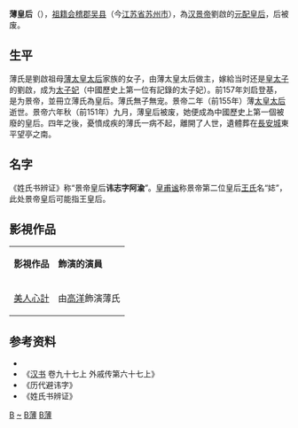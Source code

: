 '''薄皇后'''（{{bd|前2世纪||前147年||B}}），[[祖籍|祖籍]][[会稽郡|会稽郡]][[吴县|吴县]]（今[[江苏省|江苏省]][[苏州市|苏州市]]），為[[汉景帝|汉景帝]]劉啟的[[元配|元配]][[皇后|皇后]]，后被废。

== 生平 ==
薄氏是劉啟祖母[[薄姬|薄太皇太后]]家族的女子，由薄太皇太后做主，嫁給当时还是[[皇太子|皇太子]]的劉啟，成为[[太子妃|太子妃]]（中國歷史上第一位有記錄的太子妃）。前157年刘启登基，是为景帝，並冊立薄氏為皇后。薄氏無子無宠。景帝二年（前155年）薄[[太皇太后|太皇太后]]逝世。景帝六年秋（前151年）九月，薄皇后被废，她便成為中國歷史上第一個被廢的皇后。四年之後，憂憤成疾的薄氏一病不起，離開了人世，遺體葬在[[汉长安城|長安城]]東平望亭之南。

== 名字 ==
《姓氏书辨证》称“景帝皇后'''讳志字阿渝'''”。[[皇甫谧|皇甫谧]]称景帝第二位皇后[[王皇后_(汉景帝)|王氏]]名“娡”，此处景帝皇后可能指王皇后。

== 影視作品 ==
{| class="wikitable" style="width:70%;"
|-  style="background:cornflowerblue; color:white; text-align:center;"
|'''影視作品'''||'''飾演的演員'''
|-
| style="text-align:center;"|[[美人心計|美人心計]]|| style="text-align:center;"|由[[高洋_(演员)|高洋]]飾演薄氏
|}

== 参考资料 ==
* {{Wikisource history|史記|049|外戚世家}}
*《[[汉书|汉书]] 卷九十七上 外戚传第六十七上》
*《历代避讳字》
*《姓氏书辨证》

{{汉朝皇后}}
[[Category:西汉废后|B]]
[[Category:薄姓|~]]
[[Category:苏州人|B薄]]
[[Category:吴县人|B薄]]
